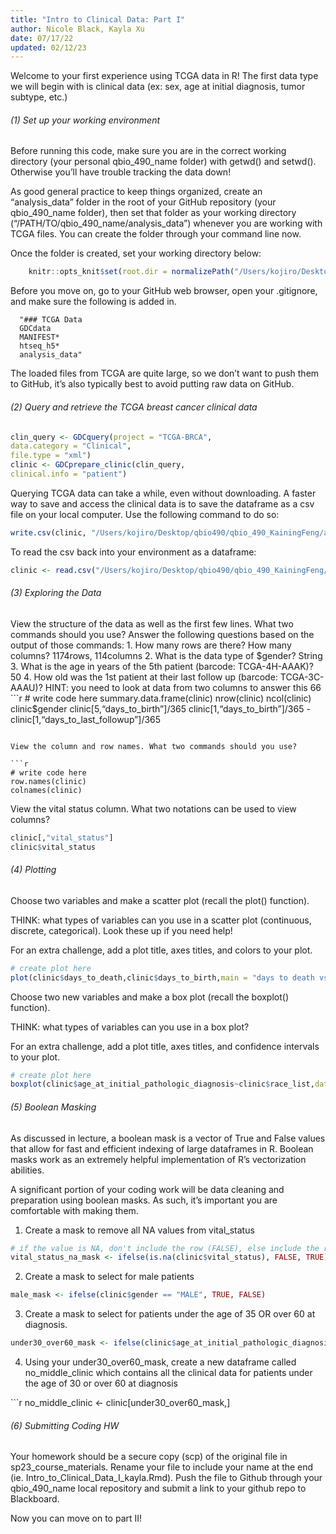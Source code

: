 ```yaml
---
title: "Intro to Clinical Data: Part I"
author: Nicole Black, Kayla Xu
date: 07/17/22
updated: 02/12/23
---
```


Welcome to your first experience using TCGA data in R! The first data type we will begin with is clinical data (ex: sex, age at initial diagnosis, tumor subtype, etc.)

###### (1) Set up your working environment

Before running this code, make sure you are in the correct working directory (your personal qbio_490_name folder) with getwd() and setwd(). Otherwise you’ll have trouble tracking the data down!

As good general practice to keep things organized, create an "analysis_data" folder in the root of your GitHub repository (your qbio_490_name folder), then set that folder as your working directory ("/PATH/TO/qbio_490_name/analysis_data") whenever you are working with TCGA files. You can create the folder through your command line now.

Once the folder is created, set your working directory below:

```r
    knitr::opts_knit$set(root.dir = normalizePath("/Users/kojiro/Desktop/qbio490/qbio_490_KainingFeng/analysis_data/")) 
```

Before you move on, go to your GitHub web browser, open your .gitignore, and make sure the following is added in. 

      "### TCGA Data
      GDCdata
      MANIFEST*
      htseq_h5*
      analysis_data"

The loaded files from TCGA are quite large, so we don't want to push them to GitHub, it's also typically best to avoid putting raw data on GitHub.


###### (2) Query and retrieve the TCGA breast cancer clinical data 

```r
clin_query <- GDCquery(project = "TCGA-BRCA",
data.category = "Clinical",
file.type = "xml")
clinic <- GDCprepare_clinic(clin_query,
clinical.info = "patient")
```

Querying TCGA data can take a while, even without downloading. A faster way to save and access the clinical data is to save the dataframe as a csv file on your local computer. Use the following command to do so:

```r
write.csv(clinic, "/Users/kojiro/Desktop/qbio490/qbio_490_KainingFeng/analysis_data/brca_clinical_data.csv", row.names=FALSE)
```

To read the csv back into your environment as a dataframe:

```r
clinic <- read.csv("/Users/kojiro/Desktop/qbio490/qbio_490_KainingFeng/analysis_data/brca_clinical_data.csv")
```



###### (3) Exploring the Data

View the structure of the data as well as the first few lines. What two commands should you use?
Answer the following questions based on the output of those commands: 
1. How many rows are there? How many columns?
1174rows, 114columns
2. What is the data type of $gender?
String
3. What is the age in years of the 5th patient (barcode: TCGA-4H-AAAK)?
50
4. How old was the 1st patient at their last follow up (barcode: TCGA-3C-AAAU)? HINT: you need to look at data from two columns to answer this
66
```r
# write code here
summary.data.frame(clinic)
nrow(clinic)
ncol(clinic)
clinic$gender
clinic[5,"days_to_birth"]/365
clinic[1,"days_to_birth"]/365 - clinic[1,"days_to_last_followup"]/365 
```

View the column and row names. What two commands should you use?

```r
# write code here
row.names(clinic)
colnames(clinic)
```

View the vital status column. What two notations can be used to view columns? 

```r
clinic[,"vital_status"] 
clinic$vital_status

```

###### (4) Plotting

Choose two variables and make a scatter plot (recall the plot() function).

THINK: what types of variables can you use in a scatter plot (continuous, discrete, categorical). Look these up if you need help!

For an extra challenge, add a plot title, axes titles, and colors to your plot.

```r
# create plot here
plot(clinic$days_to_death,clinic$days_to_birth,main = "days to death vs days to birth", xlab="days to death",ylab = "days to birth",col=2)
```

Choose two new variables and make a box plot (recall the boxplot() function).

THINK: what types of variables can you use in a box plot?

For an extra challenge, add a plot title, axes titles, and confidence intervals to your plot.

```r
# create plot here
boxplot(clinic$age_at_initial_pathologic_diagnosis~clinic$race_list,data=clinic, main="age at initial pathologic diagnosis vs race list",xlab="age at initial pathologic diagnosis",cex.axis=1)
```


###### (5) Boolean Masking

As discussed in lecture, a boolean mask is a vector of True and False values that allow for fast and efficient indexing of large dataframes in R. Boolean masks work as an extremely helpful implementation of R's vectorization abilities. 

A significant portion of your coding work will be data cleaning and preparation using boolean masks. As such, it's important you are comfortable with making them.

1) Create a mask to remove all NA values from vital_status
```r
# if the value is NA, don't include the row (FALSE), else include the row(TRUE)
vital_status_na_mask <- ifelse(is.na(clinic$vital_status), FALSE, TRUE)
```

2) Create a mask to select for male patients
```r
male_mask <- ifelse(clinic$gender == "MALE", TRUE, FALSE)
```

3) Create a mask to select for patients under the age of 35 OR over 60 at diagnosis. 
```r
under30_over60_mask <- ifelse(clinic$age_at_initial_pathologic_diagnosis < 35 | clinic$age_at_initial_pathologic_diagnosis > 60, TRUE, FALSE)
```

4) Using your under30_over60_mask, create a new dataframe called no_middle_clinic which contains all the clinical data for patients under the age of 30 or over 60 at diagnosis

```r
no_middle_clinic <- clinic[under30_over60_mask,]


###### (6) Submitting Coding HW

Your homework should be a secure copy (scp) of the original file in sp23_course_materials. Rename your file to include your name at the end (ie. Intro_to_Clinical_Data_I_kayla.Rmd). Push the file to Github through your qbio_490_name local repository and submit a link to your github repo to Blackboard. 

Now you can move on to part II!
